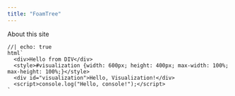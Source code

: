 ```yaml
---
title: "FoamTree"
---
```


About this site

```ojs
//| echo: true
html`
  <div>Hello from DIV</div>
  <style>#visualization {width: 600px; height: 400px; max-width: 100%; max-height: 100%;}</style>
  <div id="visualization">Hello, Visualization!</div>
  <script>console.log("Hello, console!");</script>
`
```
